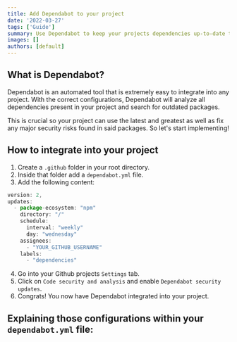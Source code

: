 ```yaml
---
title: Add Dependabot to your project
date: '2022-03-27'
tags: ['Guide']
summary: Use Dependabot to keep your projects dependencies up-to-date to grab those new features and fix those security vulnerabilities
images: []
authors: [default]
---
```


## What is Dependabot?

Dependabot is an automated tool that is extremely easy to integrate into any project. With the correct configurations,
Dependabot will analyze all dependencies present in your project and search for outdated packages.

This is crucial so your project can use the latest and greatest as well as fix any major security risks found in said packages.
So let's start implementing!

## How to integrate into your project

1. Create a `.github` folder in your root directory.
2. Inside that folder add a `dependabot.yml` file.
3. Add the following content:

```js
version: 2,
updates:
  - package-ecosystem: "npm"
    directory: "/"
    schedule:
      interval: "weekly"
      day: "wednesday"
    assignees:
      - "YOUR_GITHUB_USERNAME"
    labels:
      - "dependencies"
```

4. Go into your Github projects `Settings` tab.
5. Click on `Code security and analysis` and enable `Dependabot security updates`.
6. Congrats! You now have Dependabot integrated into your project.

## Explaining those configurations within your `dependabot.yml` file:
